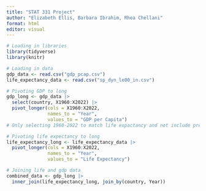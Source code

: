 ```yaml
---
title: "STAT 331 Project"
author: "Elizabeth Ellis, Barbara Ibrahim, Rhea Chellani"
format: html
editor: visual
---
```


```r
# Loading in libraries
library(tidyverse)
library(knitr)
```

```r
# Loading in data
gdp_data <- read.csv("gdp_pcap.csv")
life_expectancy_data <- read.csv("sp_dyn_le00_in.csv")
```

```r
# Pivoting GDP to long
gdp_long <- gdp_data |>
  select(country, X1960:X2022) |> 
  pivot_longer(cols = X1960:X2022,
               names_to = "Year",
               values_to = "GDP per Capita")
# Only selecting 1960-2022 to match life expactancy and not include predicted GDP after 2022
```

```r
# Pivoting life expectancy to long
life_expectancy_long <- life_expectancy_data |>
  pivot_longer(cols = X1960:X2022, 
               names_to = "Year",
               values_to = "Life Expectancy")
```

```r
# Joining life and gdp data
combined_data <- gdp_long |>
  inner_join(life_expectancy_long, join_by(country, Year))
```

